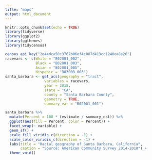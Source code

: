 ```yaml
---
title: "maps"
output: html_document
---
```


```r
knitr::opts_chunk$set(echo = TRUE)
library(tidyverse)
library(ggplot2)
library(ggthemes)
library(tidycensus)
```

```r
census_api_key("2e44dca50c3767b06ef4c887d413cc1240ea8e26")
racevars <- c(White = "B02001_002", 
              Black = "B02001_003", 
              Asian = "B02001_005",
              Hispanic = "B03003_003")
santa_barbara <- get_acs(geography = "tract",
                  variables = racevars, 
                  year = 2018,
                  state = "CA",
                  county = "Santa Barbara County",
                  geometry = TRUE,
                  summary_var = "B02001_001") 


```


```r
santa_barbara %>%
  mutate(Percent = 100 * (estimate / summary_est)) %>%
  ggplot(aes(fill = Percent, color = Percent)) +
  facet_wrap(~ variable) +
  geom_sf() +
  scale_fill_viridis_c(direction = -1) +
  scale_color_viridis_c(direction = -1) +
  labs(title = "Racial geography of Santa Barbara, California",
       caption = "Source: American Community Survey 2014-2018") +
  theme_void()
```


